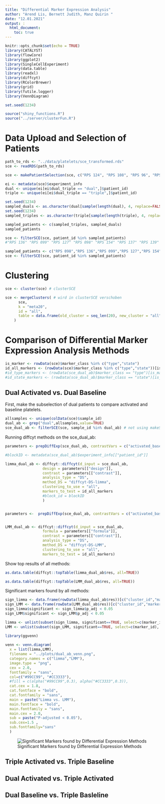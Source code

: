 ```yaml
---
title: "Differential Marker Expression Analysis"
author: "Arend Lis, Bernett Judith, Manz Quirin "
date: "12.01.2021"
output: :
  html_document:
    toc: true
---
```


```r
knitr::opts_chunk$set(echo = TRUE)
library(CATALYST)
library(flowCore)
library(ggplot2)
library(SingleCellExperiment)
library(data.table)
library(readxl)
library(diffcyt)
library(RColorBrewer)
library(grid)
library(futile.logger)
library(VennDiagram)

set.seed(1234)

source("shiny_functions.R")
source("../server/clusterFun.R")
```

# Data Upload and Selection of Patients

```r
path_to_rds <- "../data/platelets/sce_transformed.rds"
sce <- readRDS(path_to_rds)
```

```r
sce <- makePatientSelection(sce, c("RPS 124", "RPS 108", "RPS 96", "RPS 149"))
```


```r
ei <- metadata(sce)$experiment_info
dual <- unique(ei[ei$dual_triple == "dual",]$patient_id)
triple <- unique(ei[ei$dual_triple == "triple",]$patient_id)

set.seed(1234)
sampled_duals <- as.character(dual[sample(length(dual), 4, replace=FALSE)])
set.seed(1234)
sampled_triples <- as.character(triple[sample(length(triple), 4, replace=FALSE)])

sampled_patients <- c(sampled_triples, sampled_duals)
sampled_patients

sce <- filterSCE(sce, patient_id %in% sampled_patients)
#"RPS 136" "RPS 099" "RPS 127" "RPS 098" "RPS 154" "RPS 137" "RPS 139" "RPS 103"

```

```r
sampled_patients <- c("RPS 098","RPS 136","RPS 099","RPS 127","RPS 154","RPS 139","RPS 137","RPS 103")
sce <- filterSCE(sce, patient_id %in% sampled_patients)
```

# Clustering
```r
sce <- cluster(sce) # clusterSCE

sce <- mergeClusters( # wird in clusterSCE verschoben
      sce,
      k = "meta20",
      id = "all",
      table = data.frame(old_cluster = seq_len(20), new_cluster = "all")
    )

```

# Comparison of Differential Marker Expression Analysis Methods

```r
is_marker <- rowData(sce)$marker_class %in% c("type","state")
id_all_markers <- (rowData(sce)$marker_class %in% c("type","state"))[is_marker] # type and state (but not none)
#id_type_markers <- (rowData(sce_dual_ab)$marker_class == "type")[is_marker] # type markers
#id_state_markers <- (rowData(sce_dual_ab)$marker_class == "state")[is_marker] # state markers
```

## Dual Activated vs. Dual Baseline
First, make the subselection of dual patients to compare activated and baseline platelets.
```r
allsamples <- unique(colData(sce)$sample_id)
dual_ab <- grep("dual",allsamples,value=TRUE)
sce_dual_ab <- filterSCE(sce, sample_id %in% dual_ab) # not using makeSampleSelection dual_ab are the including samples
```

Running diffcyt methods on the sce_dual_ab:
```r
parameters <- prepDiffExp(sce_dual_ab, contrastVars = c("activated_baseline"), colsDesign = c("activated_baseline"), method = "diffcyt-DS-limma")

#blockID <- metadata(sce_dual_ab)$experiment_info[["patient_id"]]

limma_dual_ab <- diffcyt::diffcyt(d_input = sce_dual_ab,
                 design = parameters[["design"]],
                 contrast = parameters[["contrast"]],
                 analysis_type = "DS",
                 method_DS = "diffcyt-DS-limma",
                 clustering_to_use = "all",
                 markers_to_test = id_all_markers
                 #block_id = blockID
                 )


parameters <-  prepDiffExp(sce_dual_ab, contrastVars = c("activated_baseline"), colsFixed = c("activated_baseline"), colsRandom=c("patient_id"), method = "diffcyt-DS-LMM")


LMM_dual_ab <- diffcyt::diffcyt(d_input = sce_dual_ab,
                 formula = parameters[["formula"]],
                 contrast = parameters[["contrast"]],
                 analysis_type = "DS",
                 method_DS = "diffcyt-DS-LMM",
                 clustering_to_use = "all",
                 markers_to_test = id_all_markers)

```

Show top results of all methods:
```r
as.data.table(diffcyt::topTable(limma_dual_ab$res, all=TRUE))

as.data.table(diffcyt::topTable(LMM_dual_ab$res, all=TRUE))
```

Significant markers found by all methods:

```r
sign_limma <- data.frame(rowData(limma_dual_ab$res))[c("cluster_id","marker_id","p_val","p_adj")]
sign_LMM <- data.frame(rowData(LMM_dual_ab$res))[c("cluster_id","marker_id","p_val","p_adj")]
sign_limma$significant <- sign_limma$p_adj < 0.05
sign_LMM$significant <- sign_LMM$p_adj < 0.05

limma <- unlist(subset(sign_limma, significant==TRUE, select=c(marker_id), use.names=FALSE))
LMM <- unlist(subset(sign_LMM, significant==TRUE, select=c(marker_id), use.names=FALSE))

library(ggvenn)
  
venn <- venn.diagram(
  x = list(limma,LMM),
  filename = "../plots/dual_ab_venn.png",
  category.names = c("limma","LMM"),
  image.type = "png",
  cex = 2.0,
  fontfamily = "sans",
  col=c("#99CC99", "#CC3333"),
  #fill = c(alpha("#99CC99",0.3), alpha("#CC3333",0.3)),
  cat.cex = 1.8,
  cat.fontface = "bold",
  cat.fontfamily = "sans",
  main = paste("Limma vs. LMM"),
  main.fontface = "bold",
  main.fontfamily = "sans",
  main.cex = 2.0,
  sub = paste("P-adjusted < 0.05"),
  sub.cex=1.5 ,
  sub.fontfamily="sans"
  )

```
![Significant Markers found by Differential Expression Methods]("../plots/dual_ab_venn.png")


## Triple Activated vs. Triple Baseline

## Dual Activated vs. Triple Activated

## Dual Baseline vs. Triple Basleline

